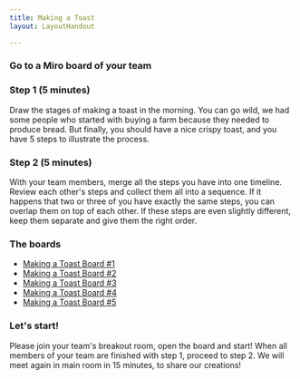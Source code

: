 ```yaml
---
title: Making a Toast
layout: LayoutHandout

---
```



###  Go to a Miro board of your team

### Step 1 (5 minutes)

Draw the stages of making a toast in the morning. You can go wild, we had some people who started with buying a farm because they needed to produce bread. But finally, you should have a nice crispy toast, and you have 5 steps to illustrate the process.

### Step 2 (5 minutes)

With your team members, merge all the steps you have into one timeline. Review each other's steps and collect them all into a sequence. If it happens that two or three of you have exactly the same steps, you can overlap them on top of each other. If these steps are even slightly different, keep them separate and give them the right order.

### The boards

* [Making a Toast Board #1](https://miro.com/app/board/o9J_lHcRA0g=/)
* [Making a Toast Board #2](https://miro.com/app/board/o9J_lHcRAxA=/)
* [Making a Toast Board #3](https://miro.com/app/board/o9J_lHcRA8c=/)
* [Making a Toast Board #4](https://miro.com/app/board/o9J_lHcRA5A=/)
* [Making a Toast Board #5](https://miro.com/app/board/o9J_lHcRAEc=/)

### Let's start!

Please join your team's breakout room, open the board and start! When all members of your team are finished with step 1, proceed to step 2. We will meet again in main room in 15 minutes, to share our creations!